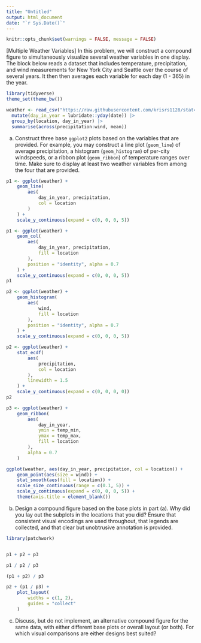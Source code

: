 ```yaml
---
title: "Untitled"
output: html_document
date: "`r Sys.Date()`"
---
```


```r
knitr::opts_chunk$set(warnings = FALSE, message = FALSE)
```

[Multiple Weather Variables] In this problem, we will construct a compound
figure to simultaneously visualize several weather variables in one display. The
block below reads a dataset that includes temperature, precipitation, and wind
measurements for New York City and Seattle over the course of several years. It
then then averages each variable for each day (1 - 365) in the year.

```r
library(tidyverse)
theme_set(theme_bw())

weather <- read_csv("https://raw.githubusercontent.com/krisrs1128/stat479_s22/main/exercises/data/weather.csv") |>
  mutate(day_in_year = lubridate::yday(date)) |>
  group_by(location, day_in_year) |>
  summarise(across(precipitation:wind, mean))
```

a. Construct three base `ggplot2` plots based on the variables that are
provided. For example, you may construct a line plot (`geom_line`) of
average precipitation, a histogram (`geom_histogram`) of per-city
windspeeds, or a ribbon plot (`geom_ribbon`) of temperature ranges over
time. Make sure to display at least two weather variables from among the
four that are provided.

```r
p1 <- ggplot(weather) +
    geom_line(
        aes(
            day_in_year, precipitation, 
            col = location
        )
    ) +
    scale_y_continuous(expand = c(0, 0, 0, 5))

p1 <- ggplot(weather) +
    geom_col(
        aes(
            day_in_year, precipitation, 
            fill = location
        ),
        position = "identity", alpha = 0.7
    ) +
    scale_y_continuous(expand = c(0, 0, 0, 5))
p1

p2 <- ggplot(weather) +
    geom_histogram(
        aes(
            wind,
            fill = location
        ),
        position = "identity", alpha = 0.7
    ) +
    scale_y_continuous(expand = c(0, 0, 0, 5))

p2 <- ggplot(weather) +
    stat_ecdf(
        aes(
            precipitation,
            col = location
        ),
        linewidth = 1.5
    ) +
    scale_y_continuous(expand = c(0, 0, 0, 0))
p2

p3 <- ggplot(weather) +
    geom_ribbon(
        aes(
            day_in_year,
            ymin = temp_min,
            ymax = temp_max,
            fill = location
        ),
        alpha = 0.7
    )    

ggplot(weather, aes(day_in_year, precipitation, col = location)) +
    geom_point(aes(size = wind)) +
    stat_smooth(aes(fill = location)) +
    scale_size_continuous(range = c(0.1, 5)) +
    scale_y_continuous(expand = c(0, 0, 0, 5)) +
    theme(axis.title = element_blank())

```

b. Design a compound figure based on the base plots in part (a). Why did you
lay out the subplots in the locations that you did? Ensure that consistent
visual encodings are used throughout, that legends are collected, and that
clear but unobtrusive annotation is provided.


```r
library(patchwork)


p1 + p2 + p3

p1 / p2 / p3

(p1 + p2) / p3

p2 + (p1 / p3) +
    plot_layout(
        widths = c(1, 2),
        guides = "collect"
    )
```

c. Discuss, but do not implement, an alternative compound figure for the
same data, with either different base plots or overall layout (or both). For
which visual comparisons are either designs best suited?